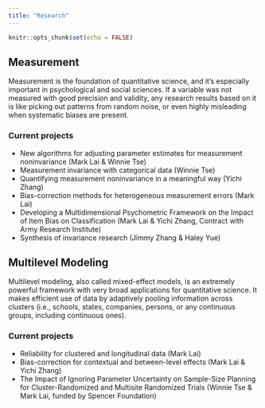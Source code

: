 ```yaml
---
title: "Research"
---
```


```r
knitr::opts_chunk$set(echo = FALSE)
```

## Measurement

Measurement is the foundation of quantitative science, and it's especially important in psychological and social sciences. If a variable was not measured with good precision and validity, any research results based on it is like picking out patterns from random noise, or even highly misleading when systematic biases are present. 

### Current projects

- New algorithms for adjusting parameter estimates for measurement noninvariance (Mark Lai & Winnie Tse)
- Measurement invariance with categorical data (Winnie Tse)
- Quantifying measurement noninvariance in a meaningful way (Yichi Zhang)
- Bias-correction methods for heterogeneous measurement errors (Mark Lai)
- Developing a Multidimensional Psychometric Framework on the Impact of Item Bias on Classification (Mark Lai & Yichi Zhang, Contract with Army Research Institute)
- Synthesis of invariance research (Jimmy Zhang & Haley Yue)

## Multilevel Modeling

Multilevel modeling, also called mixed-effect models, is an extremely powerful framework with very broad applications for quantitative science. It makes efficient use of data by adaptively pooling information across clusters (i.e., schools, states, companies, persons, or any continuous groups, including continuous ones). 

### Current projects

- Reliability for clustered and longitudinal data (Mark Lai)
- Bias-correction for contextual and between-level effects (Mark Lai & Yichi Zhang)
- The Impact of Ignoring Parameter Uncertainty on Sample-Size Planning for Cluster-Randomized and Multisite Randomized Trials (Winnie Tse & Mark Lai, funded by Spencer Foundation)
<!-- - Harmonization of multiwave daily diary data (Grace Mak, Haley Yue, Mark Lai) -->
